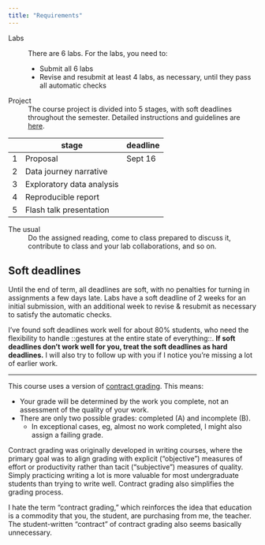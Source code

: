 ```yaml
---
title: "Requirements"
---
```


Labs
 ~ There are 6 labs.  For the labs, you need to: 

    - Submit all 6 labs
    - Revise and resubmit at least 4 labs, as necessary, until they pass all automatic checks

Project
 ~ The course project is divided into 5 stages, with soft deadlines throughout the semester.  Detailed instructions and guidelines are [here](project).  

|    | stage                     | deadline |
|----|---------------------------|----------|
|  1 | Proposal                  | Sept 16  |
|  2 | Data journey narrative    | |
|  3 | Exploratory data analysis | |
|  4 | Reproducible report       | |
|  5 | Flash talk presentation   | |

The usual
 ~ Do the assigned reading, come to class prepared to discuss it, contribute to class and your lab collaborations, and so on. 


## Soft deadlines

Until the end of term, all deadlines are soft, with no penalties for turning in assignments a few days late.  Labs have a soft deadline  of 2 weeks for an initial submission, with an additional week to revise & resubmit as necessary to satisfy the automatic checks. 

::: aside
I've found soft deadlines work well for about 80% students, who need the flexibility to handle ::gestures at the entire state of everything::.  **If soft deadlines don't work well for you, treat the soft deadlines as hard deadlines.**  I will also try to follow up with you if I notice you're missing a lot of earlier work.  
:::

---

This course uses a version of [contract grading](https://en.wikipedia.org/wiki/Contract_grading).  This means: 

- Your grade will be determined by the work you complete, not an assessment of the quality of your work. 
- There are only two possible grades: completed (A) and incomplete (B).  
    - In exceptional cases, eg, almost no work completed, I might also assign a failing grade.  
    
::: aside
Contract grading was originally developed in writing courses, where the primary goal was to align grading with explicit ("objective") measures of effort or productivity rather than tacit ("subjective") measures of quality.  Simply practicing writing a lot is more valuable for most undergraduate students than trying to write well.  Contract grading also simplifies the grading process.  

I hate the term "contract grading," which reinforces the idea that education is a commodity that you, the student, are purchasing from me, the teacher.  The student-written "contract" of contract grading also seems basically unnecessary.  
:::

